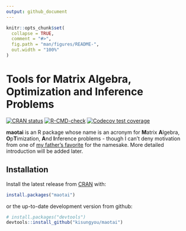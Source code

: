 ```yaml
---
output: github_document
---
```


<!-- README.md is generated from README.Rmd. Please edit that file -->

```r
knitr::opts_chunk$set(
  collapse = TRUE,
  comment = "#>",
  fig.path = "man/figures/README-",
  out.width = "100%"
)
```
# Tools for Matrix Algebra, Optimization and Inference Problems

<!-- badges: start -->
[![CRAN status](https://www.r-pkg.org/badges/version/maotai)](https://CRAN.R-project.org/package=maotai)
[![R-CMD-check](https://github.com/kisungyou/maotai/workflows/R-CMD-check/badge.svg)](https://github.com/kisungyou/maotai/actions)
[![Codecov test coverage](https://codecov.io/gh/kisungyou/maotai/branch/master/graph/badge.svg)](https://app.codecov.io/gh/kisungyou/maotai?branch=master)
<!-- badges: end -->


**maotai** is an R package whose name is an acronym for **M**atrix **A**lgebra, **O**p**T**imization, **A**nd **I**nference problems - though I can't deny motivation from one of [my father's favorite](https://en.wikipedia.org/wiki/Maotai) for the namesake. More detailed introduction will be added later.

## Installation

Install the latest release from [CRAN](https://CRAN.R-project.org/package=maotai) with:
```r
install.packages("maotai")
```
or the up-to-date development version from github:
```r
# install.packages("devtools")
devtools::install_github("kisungyou/maotai")
```
